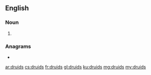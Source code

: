 {{also|Druids}}
==English==

===Noun===
{{head|en|noun plural form}}

# {{plural of|druid|lang=en}}

===Anagrams===
* {{l|en|siddur}}

[[ar:druids]]
[[cs:druids]]
[[fr:druids]]
[[gl:druids]]
[[ku:druids]]
[[mg:druids]]
[[my:druids]]